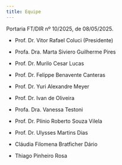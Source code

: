```yaml
---
title: Equipe
---
```


Portaria FT/DIR nº 10/2025, de 08/05/2025.


- Prof. Dr. Vitor Rafael Coluci (Presidente)

- Profa. Dra. Marta Siviero Guilherme Pires

- Prof. Dr. Murilo Cesar Lucas

- Prof. Dr. Felippe Benavente Canteras

- Prof. Dr. Yuri Alexandre Meyer

- Prof. Dr. Ivan de Oliveira

- Profa. Dra. Vanessa Testoni

- Prof. Dr. Plínio Roberto Souza Vilela

- Prof. Dr. Ulysses Martins Dias

- Cláudia Filomena Bratficher Dário 

- Thiago Pinheiro Rosa



